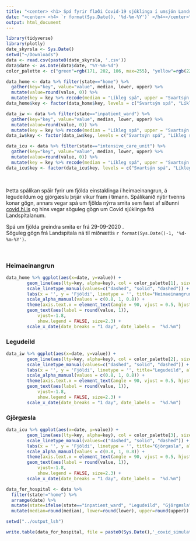 ```yaml
---
title: "<center> <h1> Spá fyrir flæði Covid-19 sjúklinga í umsjón Landspítala </h1></center>"
date: "<center> <h4> `r format(Sys.Date(), '%d-%m-%Y')` </h4></center>"
output: html_document
---
```


```r
library(tidyverse)
library(plotly)
date_skyrsla <- Sys.Date()
setwd("~/Downloads")
data <- read.csv(paste0(date_skyrsla, '.csv'))
data$date <- as.Date(data$date, "%Y-%m-%d")
color_palette <- c("green"=rgb(171, 202, 106, max=255), "yellow"=rgb(229, 174, 62, max=255), "red"=rgb(191, 92, 89, max=255))
```

```r
data_home <- data %>% filter(state=="home") %>% 
  gather(key="key", value="value", median, lower, upper) %>% 
  mutate(value=round(value, 0)) %>%
  mutate(key = key %>% recode(median = "Líkleg spá", upper = "Svartsýn spá", lower = "Bjartsýn spá"))
data_home$key <- factor(data_home$key, levels = c("Svartsýn spá", "Líkleg spá", "Bjartsýn spá"))

data_iw <- data %>% filter(state=="inpatient_ward") %>% 
  gather(key="key", value="value", median, lower, upper) %>% 
  mutate(value=round(value, 0)) %>%
  mutate(key = key %>% recode(median = "Líkleg spá", upper = "Svartsýn spá", lower = "Bjartsýn spá"))
data_iw$key <- factor(data_iw$key, levels = c("Svartsýn spá", "Líkleg spá", "Bjartsýn spá"))

data_icu <- data %>% filter(state=="intensive_care_unit") %>% 
  gather(key="key", value="value", median, lower, upper) %>% 
  mutate(value=round(value, 0)) %>%
  mutate(key = key %>% recode(median = "Líkleg spá", upper = "Svartsýn spá", lower = "Bjartsýn spá"))
data_icu$key <- factor(data_icu$key, levels = c("Svartsýn spá", "Líkleg spá", "Bjartsýn spá"))
```

$~$

Þetta spálíkan spáir fyrir um fjölda einstaklinga í heimaeinangrun, á legudeildum og gjörgæslu þrjár vikur fram í tímann. Spálíkanið nýtir tvenns konar gögn, annars vegar spá um fjölda nýrra smita sem fæst af síðunni [covid.hi.is](https://www.covid.hi.is) og hins vegar söguleg gögn um Covid sjúklinga frá Landspítalanum.

Spá um fjölda greindra smita er frá 29-09-2020 .<br />
Söguleg gögn frá Landspítala ná til miðnættis `r format(Sys.Date()-1, '%d-%m-%Y')`.<br />

$~$

### Heimaeinangrun

```r
data_home %>% ggplot(aes(x=date, y=value)) + 
        geom_line(aes(lty=key, alpha=key), col = color_palette[1], size=1) + 
        scale_linetype_manual(values=c("dashed", "solid", "dashed")) +
        labs(x = '', y = 'Fjöldi', linetype = '', title="Heimaeinangrun", alpha='') +
        scale_alpha_manual(values = c(0.8, 1, 0.8)) +
        theme(axis.text.x = element_text(angle = 90, vjust = 0.5, hjust=0), panel.grid.major=element_line(colour = "grey90")) +
        geom_text(aes(label = round(value, 1)),
            vjust=-1.8,
            show.legend = FALSE, size=2.3) + 
        scale_x_date(date_breaks = "1 day", date_labels =  "%d.%m") 
```

### Legudeild

```r
data_iw %>% ggplot(aes(x=date, y=value)) + 
        geom_line(aes(lty=key, alpha=key), col = color_palette[2], size=1) + 
        scale_linetype_manual(values=c("dashed", "solid", "dashed")) +
        labs(x = '', y = 'Fjöldi', linetype = '', title="Legudeild", alpha='') +
        scale_alpha_manual(values = c(0.8, 1, 0.8)) +
        theme(axis.text.x = element_text(angle = 90, vjust = 0.5, hjust=0), panel.grid.major=element_line(colour = "grey90")) +
        geom_text(aes(label = round(value, 1)),
            vjust=-1.8,
            show.legend = FALSE, size=2.3) + 
        scale_x_date(date_breaks = "1 day", date_labels =  "%d.%m") 
```

### Gjörgæsla

```r
data_icu %>% ggplot(aes(x=date, y=value)) + 
        geom_line(aes(lty=key, alpha=key), col = color_palette[3], size=1) + 
        scale_linetype_manual(values=c("dashed", "solid", "dashed")) +
        labs(x = '', y = 'Fjöldi', linetype = '', title="Gjörgæsla", alpha='') +
        scale_alpha_manual(values = c(0.8, 1, 0.8)) +
        theme(axis.text.x = element_text(angle = 90, vjust = 0.5, hjust=0), panel.grid.major=element_line(colour = "grey90")) +
        geom_text(aes(label = round(value, 1)),
            vjust=-1.8,
            show.legend = FALSE, size=2.3) + 
        scale_x_date(date_breaks = "1 day", date_labels =  "%d.%m") 
```


```r
data_for_hospital <- data %>% 
  filter(state!="home") %>% 
  arrange(date) %>%
  mutate(state=ifelse(state=="inpatient_ward", "Legudeild", "Gjörgæsla")) %>%
  mutate(median=round(median), lower=round(lower), upper=round(upper))

setwd("../output_lsh")

write.table(data_for_hospital, file = paste0(Sys.Date(),'_covid_simulation_summary.csv'), quote = F,row.names=F,sep=',')
```



